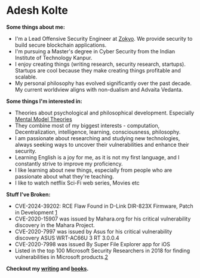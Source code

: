 # Adesh Kolte

**Some things about me:**
- I'm a Lead Offensive Security Engineer at [Zokyo](https://zokyo,io). We provide security to build secure blockchain applications.
- I'm pursuing a Master's degree in Cyber Security from the Indian Institute of Technology Kanpur.
- I enjoy creating things (writing research, security research, startups). Startups are cool because they make creating things profitable and scalable.
- My personal philosophy has evolved significantly over the past decade. My current worldview aligns with non-dualism and Advaita Vedanta.

**Some things I'm interested in:**

- Theories about psychological and philosophical development. Especially [Mental Model Theories](https://fs.blog)
- They combine most of my biggest interests - computation, Decentralization, intelligence, learning, consciousness, philosophy.
- I am passionate about researching and studying new technologies, always seeking ways to uncover their vulnerabilities and enhance their security. 
- Learning English is a joy for me, as it is not my first language, and I constantly strive to improve my proficiency. 
- I like learning about new things, especially from people who are passionate about what they're teaching.
- I like to watch netflix Sci-Fi web series, Movies etc 

**Stuff I've Broken:**
- CVE-2024-39202: RCE Flaw Found in D-Link DIR-823X Firmware, Patch in Development [1](https://securityonline.info/cve-2024-39202-rce-flaw-found-in-d-link-dir-823x-firmware-patch-in-development/#google_vignette)
- CVE-2020-15907 was issued by Mahara.org for his critical vulnerability discovery in the Mahara Project.
- CVE-2020-7997 was issued by Asus for his critical vulnerability discovery ASUS WRT-AC66U 3 RT 3.0.0.4
- CVE-2020-7998 was issued By Super File Explorer app for iOS
- Listed in the top 100 Microsoft Security Researchers in 2018 for finding vulnerabilities in Microsoft products.[2](https://msrc.microsoft.com/blog/2018/08/microsofts-top-100-security-researchers-black-hat-2018-edition/)

**Checkout my [writing](/writing) and [books](/books).**
